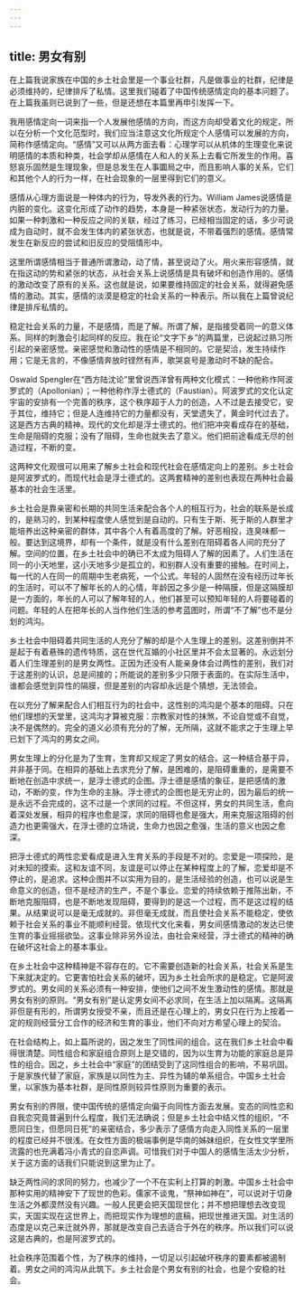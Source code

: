 ```yaml
---
---
---
```

title: 男女有别
---




在上篇我说家族在中国的乡土社会里是一个事业社群，凡是做事业的社群，纪律是必须维持的，纪律排斥了私情。这里我们碰着了中国传统感情定向的基本问题了。在上篇我虽则已说到了一些，但是还想在本篇里再申引发挥一下。

我用感情定向一词来指一个人发展他感情的方向，而这方向却受着文化的规定，所以在分析一个文化范型时，我们应当注意这文化所规定个人感情可以发展的方向，简称作感情定向。“感情”又可以从两方面去看：心理学可以从机体的生理变化来说明感情的本质和种类，社会学却从感情在人和人的关系上去看它所发生的作用。喜怒哀乐固然是生理现象，但是总发生在人事圜局之中，而且影响人事的关系，它们和其他个人的行为一样，在社会现象的一层里得到它们的意义。

感情从心理方面说是一种体内的行为，导发外表的行为。William James说感情是内脏的变化。这变化形成了动作的趋势，本身是一种紧张状态，发动行为的力量。如果一种刺激和一种反应之间的关联，经过了练习，已经相当固定的话，多少可说成为自动时，就不会发生体内的紧张状态，也就是说，不带着强烈的感情。感情常发生在新反应的尝试和旧反应的受阻情形中。

这里所谓感情相当于普通所谓激动，动了情，甚至说动了火。用火来形容感情，就在指这动的势和紧张的状态，从社会关系上说感情是具有破坏和创造作用的。感情的激动改变了原有的关系。这也就是说，如果要维持固定的社会关系，就得避免感情的激动。其实，感情的淡漠是稳定的社会关系的一种表示。所以我在上篇曾说纪律是排斥私情的。

稳定社会关系的力量，不是感情，而是了解。所谓了解，是指接受着同一的意义体系。同样的刺激会引起同样的反应。我在论“文字下乡”的两篇里，已说起过熟习所引起的亲密感觉。亲密感觉和激动性的感情是不相同的。它是契洽，发生持续作用；它是无言的，不像感情奔放时铿然有声，歌哭哀号是激动时不缺的配合。

Oswald Spengler在“西方陆沈论”里曾说西洋曾有两种文化模式：一种他称作阿波罗式的（Apollonian）；一种他称作浮士德式的（Faustian）。阿波罗式的文化认定宇宙的安排有一个完善的秩序，这个秩序超于人力的创造，人不过是去接受它，安于其位，维持它；但是人连维持它的力量都没有，天堂遗失了，黄金时代过去了。这是西方古典的精神。现代的文化却是浮士德式的。他们把冲突看成存在的基础，生命是阻碍的克服；没有了阻碍，生命也就失去了意义。他们把前途看成无尽的创造过程，不断的变。

这两种文化观很可以用来了解乡土社会和现代社会在感情定向上的差别。乡土社会是阿波罗式的，而现代社会是浮士德式的。这两套精神的差别也表现在两种社会最基本的社会生活里。

乡土社会是靠亲密和长期的共同生活来配合各个人的相互行为，社会的联系是长成的，是熟习的，到某种程度使人感觉到是自动的。只有生于斯、死于斯的人群里才能培养出这种亲密的群体，其中各个人有着高度的了解。好恶相投，连臭味都一般。要达到这境界，却有一个条件，就是没有什么差别在阻碍着各人间的充分了解。空间的位置，在乡土社会中的确已不太成为阻碍人了解的因素了。人们生活在同一的小天地里，这小天地多少是孤立的，和别群人没有重要的接触。在时间上，每一代的人在同一的周期中生老病死，一个公式。年轻的人固然在没有经历过年长的生活时，可以不了解年长的人的心情，年龄因之多少是一种隔膜，但是这隔膜却是一方面的，年长的人可以了解年轻的人，他们甚至可以预知年轻的人将要碰着的问题。年轻的人在把年长的人当作他们生活的参考蓝图时，所谓“不了解”也不是分划的鸿沟。

乡土社会中阻碍着共同生活的人充分了解的却是个人生理上的差别。这差别倒并不是起于有着悬殊的遗传特质，这在世代互婚的小社区里并不会太显著的。永远划分着人们生理差别的是男女两性。正因为还没有人能亲身体会过两性的差别，我们对于这差别的认识，总是间接的；所能说的差别多少只限于表面的。在实际生活中，谁都会感觉到异性的隔膜，但是差别的内容却永远是个猜想，无法领会。

在以充分了解来配合人们相互行为的社会中，这性别的鸿沟是个基本的阻碍。只在他们理想的天堂里，这鸿沟才算被克服：宗教家对性的抹煞，不论自觉或不自觉，决不是偶然的。完全的道义必须有充分的了解，无所隔，这就不能求之于生理上早已划下了鸿沟的男女之间。

男女生理上的分化是为了生育，生育却又规定了男女的结合。这一种结合基于异，并非基于同。在相异的基础上去求充分了解，是困难的，是阻碍重重的，是需要不断地在创造中求统一，是浮士德式的企图。浮士德是感情的象征，是把感情的激动，不断的变，作为生命的主脉。浮士德式的企图也是无穷止的，因为最后的统一是永远不会完成的，这不过是一个求同的过程。不但这样，男女的共同生活，愈向着深处发展，相异的程序也愈是深，求同的阻碍也愈是强大，用来克服这阻碍的创造力也更需强大，在浮士德的立场说，生命力也因之愈强，生活的意义也因之愈深。

把浮士德式的两性恋爱看成是进入生育关系的手段是不对的。恋爱是一项探险，是对未知的摸索。这和友谊不同，友谊是可以停止在某种程度上的了解，恋爱却是不停止的，是追求。这种企图并不以实用为目的，是生活经验的创造，也可以说是生命意义的创造，但不是经济的生产，不是个事业。恋爱的持续依赖于推陈出新，不断地克服阻碍，也是不断地发现阻碍，要得到的是这一个过程，而不是这过程的结果。从结果说可以是毫无成就的。非但毫无成就，而且使社会关系不能稳定，使依赖于社会关系的事业不能顺利经营。依现代文化来看，男女间感情激动的发达已使生育的事业摇摇欲坠。这事业除非另外设法，由社会来经营，浮士德式的精神的确在破坏这社会上的基本事业。

在乡土社会中这种精神是不容存在的。它不需要创造新的社会关系，社会关系是生下来就决定的。它更害怕社会关系的破坏，因为乡土社会所求的是稳定。它是阿波罗式的。男女间的关系必须有一种安排，使他们之间不发生激动性的感情。那就是男女有别的原则。“男女有别”是认定男女间不必求同，在生活上加以隔离。这隔离非但是有形的，所谓男女授受不亲，而且还是在心理上的，男女只在行为上按着一定的规则经营分工合作的经济和生育的事业，他们不向对方希望心理上的契洽。

在社会结构上，如上篇所说的，因之发生了同性间的组合。这在我们乡土社会中看得很清楚。同性组合和家庭组合原则上是交错的，因为以生育为功能的家庭总是异性的组合。因之，乡土社会中“家庭”的团结受到了这同性组合的影响，不易巩固。于是家族代替了家庭，家族是以同性为主、异性为辅的单系组合。中国乡土社会里，以家族为基本社群，是同性原则较异性原则为重要的表示。

男女有别的界限，使中国传统的感情定向偏于向同性方面去发展。变态的同性恋和自我恋究竟普遍到什么程度，我们无法确说；但是乡土社会中结义性的组织，“不愿同日生，但愿同日死”的亲密结合，多少表示了感情方向走入同性关系的一层里的程度已经并不很浅。在女性方面的极端事例是华南的姊妹组织，在女性文学里所流露的也充满着冯小青式的自恋声调。可惜我们对于中国人的感情生活太少分析，关于这方面的话我们只能说到这里为止了。

缺乏两性间的求同的努力，也减少了一个不在实利上打算的刺激。中国乡土社会中那种实用的精神安下了现世的色彩。儒家不谈鬼，“祭神如神在”，可以说对于切身生活之外都漠然没有兴趣。一般人民更会把天国现世化；并不想把理想去改变现实，天国实现在这世界上，而把现实作为理想的底稿，把现世推进天国。对生活的态度是以克己来迁就外界，那就是改变自己去适合于外在的秩序。所以我们可以说这是古典的，也是阿波罗式的。

社会秩序范围着个性，为了秩序的维持，一切足以引起破坏秩序的要素都被遏制着。男女之间的鸿沟从此筑下。乡土社会是个男女有别的社会，也是个安稳的社会。